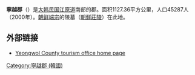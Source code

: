 {{about|現今韓國江原道下轄的行政區|中國隋代的行政區劃|寧越郡 (隋)}}
{{Infobox settlement
| name                    = 寧越郡
| settlement_type         = [[韓國行政區劃|郡]]
| translit_lang1          = [[韓語|韓語]]
| translit_lang1_type1    = [[諺文|諺文]]
| translit_lang1_info1    = 영월군
| translit_lang1_type2    = [[朝鮮漢字|漢字]]
| translit_lang1_info2    = 寧越郡
| translit_lang1_type3    = {{nowrap|[[文化观光部2000年式|文化观光部2000年式]]}}
| translit_lang1_info3    = Yeongwol-gun
| translit_lang1_type4    = {{nowrap|[[馬科恩-賴肖爾表記法|馬科恩-賴肖爾表記法]]}}
| translit_lang1_info4    = Yŏngwŏl-gun
| image_skyline           = Korea Yeongwol Sketch 12 (8228244123).jpg
| image_caption           = 韓半島面風景
| image_flag              = Flag of Yeongwol.svg
| image_seal              = 
| image_map               = Gangwon-Yeongwol.svg
| map_caption             = 寧越郡在韓國及江原道的位置
| subdivision_type        = 國家
| subdivision_name        = {{ROK}}
| subdivision_type1       = [[朝鮮地區|地區]]
| subdivision_name1       = {{link-ko|關東地方 (韓國)|관동 지방|關東地方}}
| subdivision_type2       = 省份
| subdivision_name2       = [[江原道_(韓國)|江原道]]
| parts_type              = 行政區劃
| parts                   = 2邑、7[[面_(行政區劃)|面]]
| population_blank1_title = 方言
| population_blank1       = {{link-en|江原方言|Gangwon dialect}}
| area_total_km2          = 1127.45
| population_total        = 37,904
| population_density_km2  = auto
| population_as_of        = 2021年
| governing_body          = 寧越郡政府
| leader_title            = 郡守
| leader_name			  = {{link-ko|崔明瑞|최명서}}
| leader_party            = {{PPP}}
| leader_title1           = 國會議員
| leader_name1            = [[劉相凡|劉相凡]] （{{PPP}}）
| blank1_name             = 郡樹
| blank1_info             = [[赤松|赤松]]
| blank2_name             = 郡花
| blank2_info             = [[大字杜鵑|大字杜鵑]]
| blank3_name             = 郡鳥
| blank3_info             = [[黑啄木鳥|黑啄木鳥]]
}}
'''寧越郡'''（{{kor|諺=영월군|漢=寧越郡|羅=Yeongwol gun|名=南}}）是[[大韩民国|大韩民国]][[江原道_(韓國)|江原道]]南部的郡。面积1127.36平方公里，人口45287人（2000年）。[[朝鲜端宗|朝鲜端宗]]的陵墓（[[朝鮮莊陵|朝鮮莊陵]]）在此地。

==外部链接==
*[https://web.archive.org/web/20091029073738/http://www.ywtour.com/eng/ Yeongwol County tourism office home page]

{{江原道行政區劃 (韓國)}}

{{coord|37.1872222322|N|128.473333343|E|source:ruwiki_region:KR_type:city(45287)|format=dms|display=title}}

{{DEFAULTSORT:Yeongwol-gun}}
[[Category:寧越郡_(韓國)|Category:寧越郡 (韓國)]]